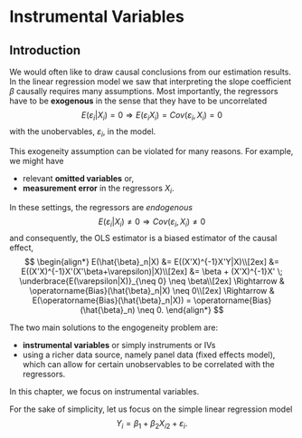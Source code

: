 # Instrumental Variables {#sec-IV}

## Introduction 


<!-- The method of moments estimation approach, firstly, checks whether the parameter of interest, $\beta,$ is identified; i.e., whether $\beta$ can be written in terms of population moments of observables
$$
\beta = \left(E(X_iX_i')\right)^{-1} E(X_iY_i),
$${#eq-IdentificationBeta}
where the identification result of @eq-IdentificationBeta only holds under Assumption 2 (exogeneity). The identified parameter $\beta$ is then estimated using the simple method of moments idea of substituting population moments by sample moments.  -->


We would often like to draw causal conclusions from our estimation results. In the linear regression model we saw that interpreting the slope coefficient $\beta$ causally requires many assumptions. Most importantly, the regressors have to be **exogenous** in the sense that they have to be uncorrelated 
$$
E(\varepsilon_i|X_i)=0\Rightarrow E(\varepsilon_i X_i)=Cov(\varepsilon_i,X_i)=0
$$ 
with the unobervables, $\varepsilon_i,$ in the model. 

This exogeneity assumption can be violated for many reasons. For example, we might have 

* relevant **omitted variables** or, 
* **measurement error** in the regressors $X_i.$ 

In these settings, the regressors are *endogenous* 
$$
E(\varepsilon_i|X_i) \neq 0\Rightarrow Cov(\varepsilon_i,X_i)\neq 0
$$ 
and consequently, the OLS estimator is a biased estimator of the causal effect,
$$
\begin{align*}
E(\hat{\beta}_n|X) 
&= E((X'X)^{-1}X'Y|X)\\[2ex]
&= E((X'X)^{-1}X'(X'\beta+\varepsilon)|X)\\[2ex] 
&= \beta + (X'X)^{-1}X' \; \underbrace{E(\varepsilon|X)}_{\neq 0} \neq \beta\\[2ex]
\Rightarrow &  \operatorname{Bias}(\hat{\beta}_n|X) \neq 0\\[2ex]
\Rightarrow &  E(\operatorname{Bias}(\hat{\beta}_n|X)) = \operatorname{Bias}(\hat{\beta}_n) \neq 0.
\end{align*}
$$ 

The two main solutions to the engogeneity problem are: 

* **instrumental variables** or simply instruments or IVs
* using a richer data source, namely panel data (fixed effects model), which can allow for certain unobservables to be correlated with the regressors. 

In this chapter, we focus on instrumental variables. 



For the sake of simplicity, let us focus on the simple linear regression model 
$$
Y_i = \beta_1 + \beta_2 X_{i2} + \varepsilon_i.
$$


